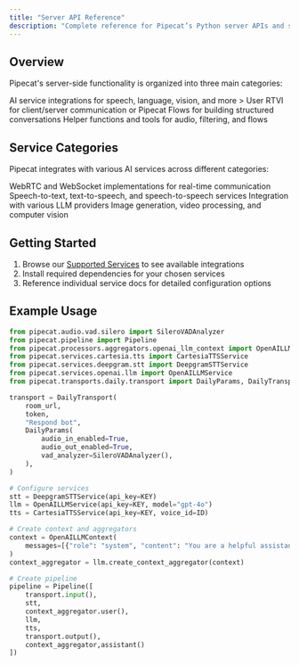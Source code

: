 ```yaml
---
title: "Server API Reference"
description: "Complete reference for Pipecat’s Python server APIs and services"
---
```


## Overview

Pipecat's server-side functionality is organized into three main categories:

<CardGroup cols={3}>
  <Card
    title="Services"
    icon="puzzle-piece"
  >
    AI service integrations for speech, language, vision, and more
  </Card>
  <Card title="Frameworks" icon="puzzle">
    > User RTVI for client/server communication or Pipecat Flows for building structured conversations
  </Card>

  <Card title="Utilities" icon="wrench">
    Helper functions and tools for audio, filtering, and flows
  </Card>
</CardGroup>

## Service Categories

Pipecat integrates with various AI services across different categories:

<CardGroup cols={2}>
  <Card title="Transport" icon="network-wired">
    WebRTC and WebSocket implementations for real-time communication
  </Card>
  <Card title="Speech Processing" icon="waveform-lines">
    Speech-to-text, text-to-speech, and speech-to-speech services
  </Card>
  <Card title="Language Models" icon="brain">
    Integration with various LLM providers
  </Card>
  <Card title="Vision & Media" icon="image">
    Image generation, video processing, and computer vision
  </Card>
</CardGroup>

## Getting Started

1. Browse our [Supported Services](/server/services/supported-services) to see available integrations
2. Install required dependencies for your chosen services
3. Reference individual service docs for detailed configuration options

## Example Usage

```python
from pipecat.audio.vad.silero import SileroVADAnalyzer
from pipecat.pipeline import Pipeline
from pipecat.processors.aggregators.openai_llm_context import OpenAILLMContext
from pipecat.services.cartesia.tts import CartesiaTTSService
from pipecat.services.deepgram.stt import DeepgramSTTService
from pipecat.services.openai.llm import OpenAILLMService
from pipecat.transports.daily.transport import DailyParams, DailyTransport

transport = DailyTransport(
    room_url,
    token,
    "Respond bot",
    DailyParams(
        audio_in_enabled=True,
        audio_out_enabled=True,
        vad_analyzer=SileroVADAnalyzer(),
    ),
)

# Configure services
stt = DeepgramSTTService(api_key=KEY)
llm = OpenAILLMService(api_key=KEY, model="gpt-4o")
tts = CartesiaTTSService(api_key=KEY, voice_id=ID)

# Create context and aggregators
context = OpenAILLMContext(
    messages=[{"role": "system", "content": "You are a helpful assistant."}]
)
context_aggregator = llm.create_context_aggregator(context)

# Create pipeline
pipeline = Pipeline([
    transport.input(),
    stt,
    context_aggregator.user(),
    llm,
    tts,
    transport.output(),
    context_aggregator,assistant()
])
```
